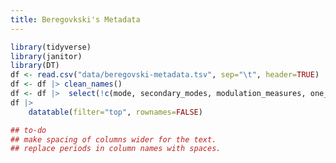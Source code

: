 ```yaml
---
title: Beregovkski's Metadata
---
```


```r
library(tidyverse)
library(janitor)
library(DT)
df <- read.csv("data/beregovski-metadata.tsv", sep="\t", header=TRUE)
df <- df |> clean_names()
df <- df |>  select(!c(mode, secondary_modes, modulation_measures, one_mode, mode_notes, modulation_criteria, additional_notes))
df |>          
    datatable(filter="top", rownames=FALSE)

## to-do
## make spacing of columns wider for the text.
## replace periods in column names with spaces.

```
